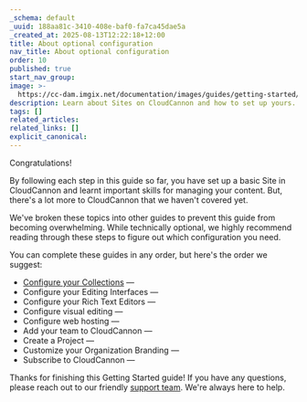 ```yaml
---
_schema: default
_uuid: 188aa81c-3410-408e-baf0-fa7ca45dae5a
_created_at: 2025-08-13T12:22:18+12:00
title: About optional configuration
nav_title: About optional configuration
order: 10
published: true
start_nav_group:
image: >-
  https://cc-dam.imgix.net/documentation/images/guides/getting-started/guide-thumbnails/CloudCannon-Getting-Started-Thumbnail-Universal.png
description: Learn about Sites on CloudCannon and how to set up yours.
tags: []
related_articles:
related_links: []
explicit_canonical:
---
```

Congratulations!

By following each step in this guide so far, you have set up a basic Site in CloudCannon and learnt important skills for managing your content. But, there's a lot more to CloudCannon that we haven't covered yet.

We've broken these topics into other guides to prevent this guide from becoming overwhelming. While technically optional, we highly recommend reading through these steps to figure out which configuration you need.

You can complete these guides in any order, but here's the order we suggest:

* [Configure your Collections](/documentation/guides/configure-your-collections/) —
* Configure your Editing Interfaces —
* Configure your Rich Text Editors —
* Configure visual editing —
* Configure web hosting —
* Add your team to CloudCannon —
* Create a Project —
* Customize your Organization Branding —
* Subscribe to CloudCannon —

Thanks for finishing this Getting Started guide! If you have any questions, please reach out to our friendly [support team](/support/). We're always here to help.